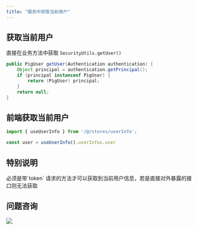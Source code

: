 ```yaml
---
title: "服务中获取当前用户"
---
```


## 获取当前用户

直接在业务方法中获取 `SecurityUtils.getUser()`

```java
public PigUser getUser(Authentication authentication) {
	Object principal = authentication.getPrincipal();
	if (principal instanceof PigUser) {
		return (PigUser) principal;
	}
	return null;
}
```

## 前端获取当前用户
```typescript
import { useUserInfo } from '/@/stores/userInfo';

const user = useUserInfo().userInfos.user
```

## 特别说明

<Warning>
必须是带`token` 请求的方法才可以获取到当前用户信息，若是直接对外暴露的接口则无法获取
</Warning>

## 问题咨询
![](https://cdn.nlark.com/yuque/0/2022/gif/283679/1662563973685-c22e9831-db66-42b5-973f-886d25d1e0e7.gif)

